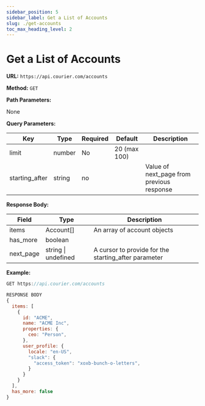```yaml
---
sidebar_position: 5
sidebar_label: Get a List of Accounts
slug: ./get-accounts
toc_max_heading_level: 2
---
```


# Get a List of Accounts

**URL:** `https://api.courier.com/accounts`

**Method:** `GET`

**Path Parameters:**

None

**Query Parameters:**

| Key            | Type   | Required | Default      | Description                               |
| -------------- | ------ | -------- | ------------ | ----------------------------------------- |
| limit          | number | No       | 20 (max 100) |                                           |
| starting_after | string | no       |              | Value of next_page from previous response |

**Response Body:**

| Field     | Type                | Description                                          |
| --------- | ------------------- | ---------------------------------------------------- |
| items     | Account[]           | An array of account objects                          |
| has_more  | boolean             |                                                      |
| next_page | string \| undefined | A cursor to provide for the starting_after parameter |

**Example:**

```js
GET https://api.courier.com/accounts

RESPONSE BODY
{
  items: [
    {
      id: "ACME",
      name: "ACME Inc",
      properties: {
        ceo: "Person",
      },
      user_profile: {
        locale: "en-US",
        "slack": {
          "access_token": "xoxb-bunch-o-letters",
        }
      }
    }
  ],
  has_more: false
}
```

